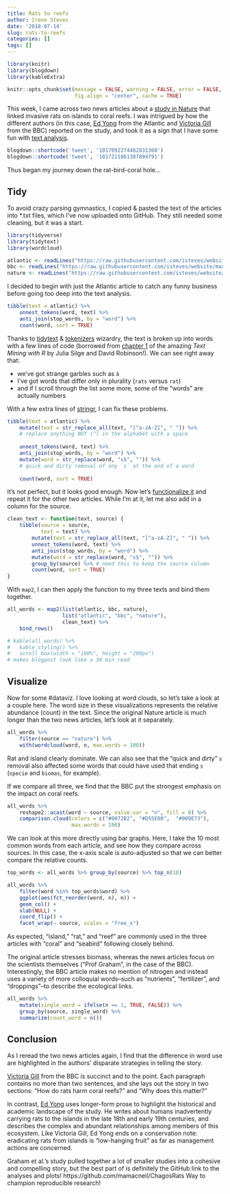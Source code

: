 ```yaml
---
title: Rats to reefs
author: Irene Steves
date: '2018-07-14'
slug: rats-to-reefs
categories: []
tags: []
---
```


```r
library(knitr)
library(blogdown)
library(kableExtra)

knitr::opts_chunk$set(message = FALSE, warning = FALSE, error = FALSE,
                      fig.align = "center", cache = TRUE)
```

This week, I came across two news articles about a [study in Nature](https://www.nature.com/articles/s41586-018-0202-3) that linked invasive rats on islands to coral reefs. I was intrigued by how the different authors (in this case, [Ed Yong](https://twitter.com/edyong209) from the Atlantic and [Victoria Gill](https://twitter.com/Vic_Gill) from the BBC) reported on the study, and took it as a sign that I have some fun with [text analysis](https://www.tidytextmining.com/).

```r
blogdown::shortcode('tweet', '1017092274482831360')
blogdown::shortcode('tweet', '1017211861387894791')
```

Thus began my journey down the rat-bird-coral hole...

## Tidy

To avoid crazy parsing gymnastics, I copied & pasted the text of the articles into *.txt files, which I've now uploaded onto GitHub. They still needed some cleaning, but it was a start.

```r
library(tidyverse)
library(tidytext)
library(wordcloud)

atlantic <- readLines("https://raw.githubusercontent.com/isteves/website/master/static/post/2018-07-12-rats-to-reefs_files/ratsreef-atlantic.txt")
bbc <- readLines("https://raw.githubusercontent.com/isteves/website/master/static/post/2018-07-12-rats-to-reefs_files/ratsreef-bbc.txt")
nature <- readLines("https://raw.githubusercontent.com/isteves/website/master/static/post/2018-07-12-rats-to-reefs_files/ratsreef-nature.txt")
```

I decided to begin with just the Atlantic article to catch any funny business before going too deep into the text analysis. 

```r
tibble(text = atlantic) %>% 
    unnest_tokens(word, text) %>% 
    anti_join(stop_words, by = "word") %>% 
    count(word, sort = TRUE) 
```

Thanks to [tidytext](https://github.com/juliasilge/tidytext) & [tokenizers](https://github.com/ropensci/tokenizers) wizardry, the text is broken up into words with a few lines of code (borrowed from [chapter 1](https://www.tidytextmining.com/tidytext.html) of the amazing _Text Mining with R_ by Julia Silge and David Robinson!). We can see right away that: 

- we've got strange garbles such as `â`
- I've got words that differ only in plurality (`rats` versus `rat`)
- and if I scroll through the list some more, some of the "words" are actually numbers

With a few extra lines of [stringr](https://www.rstudio.com/wp-content/uploads/2016/09/RegExCheatsheet.pdf), I can fix these problems.

```r
tibble(text = atlantic) %>% 
    mutate(text = str_replace_all(text, "[^a-zA-Z]", " ")) %>% 
    # replace anything NOT (^) in the alphabet with a space
    
    unnest_tokens(word, text) %>% 
    anti_join(stop_words, by = "word") %>% 
    mutate(word = str_replace(word, "s$", "")) %>% 
    # quick and dirty removal of any `s` at the end of a word
    
    count(word, sort = TRUE) 
```

It's not perfect, but it looks good enough. Now let's [functionalize it](https://twitter.com/hadleywickham/status/909242896691466240) and repeat it for the other two articles. While I'm at it, let me also add in a column for the source.

```r
clean_text <- function(text, source) {
    tibble(source = source,
           text = text) %>% 
        mutate(text = str_replace_all(text, "[^a-zA-Z]", " ")) %>%
        unnest_tokens(word, text) %>%
        anti_join(stop_words, by = "word") %>%
        mutate(word = str_replace(word, "s$", "")) %>% 
        group_by(source) %>% # need this to keep the source column
        count(word, sort = TRUE)
}
```

With `map2`, I can then apply the function to my three texts and bind them together.

```r
all_words <- map2(list(atlantic, bbc, nature),
                  list("atlantic", "bbc", "nature"),
                  clean_text) %>% 
    bind_rows()
```

```r
# kable(all_words) %>%
#   kable_styling() %>%
#   scroll_box(width = "100%", height = "200px")
# makes blogpost look like a 30 min read
```

## Visualize 

Now for some #dataviz. I love looking at word clouds, so let's take a look at a couple here. The word size in these visualizations represents the relative abundance (count) in the text. Since the original Nature article is much longer than the two news articles, let's look at it separately. 

```r
all_words %>% 
    filter(source == "nature") %>% 
    with(wordcloud(word, n, max.words = 100))
```

Rat and island clearly dominate. We can also see that the "quick and dirty" `s` removal also affected some words that could have used that ending `s` (`specie` and `biomas`, for example). 

If we compare all three, we find that the BBC put the strongest emphasis on the impact on coral reefs. 

```r
all_words %>% 
    reshape2::acast(word ~ source, value.var = "n", fill = 0) %>% 
    comparison.cloud(colors = c("#0072B2", "#D55E00",  "#009E73"),
                     max.words = 100)
```

We can look at this more directly using bar graphs. Here, I take the 10 most common words from each article, and see how they compare across sources. In this case, the x-axis scale is auto-adjusted so that we can better compare the relative counts.

```r
top_words <- all_words %>% group_by(source) %>% top_n(10)

all_words %>% 
    filter(word %in% top_words$word) %>% 
    ggplot(aes(fct_reorder(word, n), n)) +
    geom_col() +
    xlab(NULL) +
    coord_flip() +
    facet_wrap(~ source, scales = "free_x")
```

As expected, "island," "rat," and "reef" are commonly used in the three articles with "coral" and "seabird" following closely behind. 

The original article stresses biomass, whereas the news articles focus on the scientists themselves ("Prof Graham", in the case of the BBC). Interestingly, the BBC article makes _no_ mention of nitrogen and instead uses a variety of more colloquial words--such as "nutrients", "fertilizer", and "droppings"--to describe the ecological links.  

```r
all_words %>% 
    mutate(single_word = ifelse(n == 1, TRUE, FALSE)) %>% 
    group_by(source, single_word) %>% 
    summarize(count_word = n())

```

## Conclusion

As I reread the two news articles again, I find that the difference in word use are highlighted in the authors' disparate strategies in telling the story. 

[Victoria Gill](https://twitter.com/Vic_Gill) from the BBC is succinct and to the point. Each paragraph contains no more than two sentences, and she lays out the story in two sections: "How do rats harm coral reefs?" and "Why does this matter?"  

In contrast, [Ed Yong](https://twitter.com/edyong209) uses longer-form prose to highlight the historical and academic landscape of the study. He writes about humans inadvertently carrying rats to the islands in the late 18th and early 19th centuries, and describes the complex and abundant relationships among members of this ecosystem. Like Victoria Gill, Ed Yong ends on a conservation note: eradicating rats from islands is "low-hanging fruit" as far as management actions are concerned. 

Graham et al.'s study pulled together a lot of smaller studies into a cohesive and compelling story, but the best part of is definitely the GitHub link to the analyses and plots!  https://github.com/mamacneil/ChagosRats  Way to champion reproducible research!
